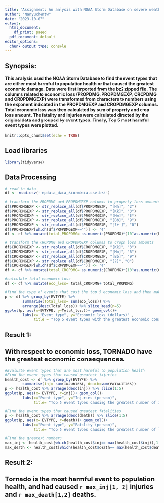 ```yaml
---
title: 'Assignment: An anlysis with NOAA Storm Database on severe weather events'
author: "Nanyuchentw"
date: "2023-10-07"
output:
  html_document:
    df_print: paged
  pdf_document: default
editor_options:
  chunk_output_type: console
---
```

## Synopsis:  
#### This analysis used the NOAA Storm Database to find the event types that are either most harmful to population health or that caused the greatest economic damage. Data were first imported from the bz2 zipped file. The columns related to economic loss (PROPDMG, PROPDMGEXP, CROPDMG and CROPDMGEXP) were transformed from characters to numbers using the exponent indicated in the PROPDMGEXP and CROPDMGEXP columns. Total economic loss was then calculated by sum of property and crop loss amount. The fatality and injuries were calculated directed by the original data and grouped by event types. Finally, Top 5 most harmful event types were plotted.

```r
knitr::opts_chunk$set(echo = TRUE)
```
## Load libraries
```r
library(tidyverse)
```

## Data Processing
```r
# read in data
df <- read.csv("repdata_data_StormData.csv.bz2")

# transform the PROPDMG and PROPDMGEXP columns to property loss amounts
df$PROPDMGEXP <- str_replace_all(df$PROPDMGEXP, "[Hh]", "2") 
df$PROPDMGEXP <- str_replace_all(df$PROPDMGEXP, "[Kk]", "3") 
df$PROPDMGEXP <- str_replace_all(df$PROPDMGEXP, "[Mm]", "6") 
df$PROPDMGEXP <- str_replace_all(df$PROPDMGEXP, "[Bb]", "9") 
df$PROPDMGEXP <- str_replace_all(df$PROPDMGEXP, "[?+-]", "0")
df$PROPDMGEXP[which(df$PROPDMGEXP=="")] <- "0"
df <- df %>% mutate(total_PROPDMG= as.numeric(PROPDMG)*(10^as.numeric(PROPDMGEXP)))

# transform the CROPDMG and CROPDMGEXP columns to crops loss amounts
df$CROPDMGEXP <- str_replace_all(df$CROPDMGEXP, "[Kk]", "3") 
df$CROPDMGEXP <- str_replace_all(df$CROPDMGEXP, "[Mm]", "6") 
df$CROPDMGEXP <- str_replace_all(df$CROPDMGEXP, "[Bb]", "9")
df$CROPDMGEXP <- str_replace_all(df$CROPDMGEXP, "[?]", "0")
df$CROPDMGEXP[which(df$CROPDMGEXP=="")] <- "0"
df <- df %>% mutate(total_CROPDMG= as.numeric(CROPDMG)*(10^as.numeric(CROPDMGEXP)))

#calculate total economic loss
df <- df %>% mutate(eco_loss= total_CROPDMG+ total_PROPDMG)

#find the type of events that cost the top 5 economic loss and then make a plot
p <- df %>% group_by(EVTYPE) %>% 
        summarise(Total_loss= sum(eco_loss)) %>% 
        arrange(desc(Total_loss)) %>% slice_head(n=5)
ggplot(p, aes(x=EVTYPE, y=Total_loss))+ geom_col()+ 
        labs(x= "Event type", y="Economic loss (dollars)" , 
             title = "Top 5 event types with the greatest economic consequences")
```

## Result 1:  
## With respect to economic loss, TORNADO have the greatest economic consequences.  

```r
#Evaluate event types that are most harmful to population health
#Find the event types that caused greatest injuries
health_cost <- df %>% group_by(EVTYPE) %>% 
        summarise(inj= sum(INJURIES), death=sum(FATALITIES))
p <- health_cost %>% arrange(desc(inj)) %>% slice(1:5)
ggplot(p, aes(x= EVTYPE, y=inj))+ geom_col()+
        labs(x="Event type", y="Injuries (person)", 
             title= "Top 5 event types causing the greatest number of injuries")

#Find the event types that caused greatest fatalities
p <- health_cost %>% arrange(desc(death)) %>% slice(1:5)
ggplot(p, aes(x= EVTYPE, y=death))+ geom_col()+
        labs(x="Event type", y="Fatality (person)", 
             title= "Top 5 event types causing the greatest number of life loss")

#Find the greatest numbers
max_inj <- health_cost[which(health_cost$inj== max(health_cost$inj)),1:2]
max_death <- health_cost[which(health_cost$death== max(health_cost$death)),c(1,3)]
```

## Result 2:  
## Tornado is the most harmful event to population health, and had caused `r max_inj[1, 2]` injuries and `r max_death[1,2]` deaths.
